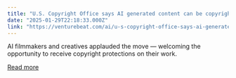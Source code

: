 ```yaml
---
title: "U.S. Copyright Office says AI generated content can be copyrighted — if a human contributes to or edits it"
date: "2025-01-29T22:18:33.000Z"
link: "https://venturebeat.com/ai/u-s-copyright-office-says-ai-generated-content-can-be-copyrighted-if-a-human-contributes-to-or-edits-it/"
---
```


AI filmmakers and creatives applauded the move — welcoming the opportunity to receive copyright protections on their work.

[Read more](https://venturebeat.com/ai/u-s-copyright-office-says-ai-generated-content-can-be-copyrighted-if-a-human-contributes-to-or-edits-it/)
